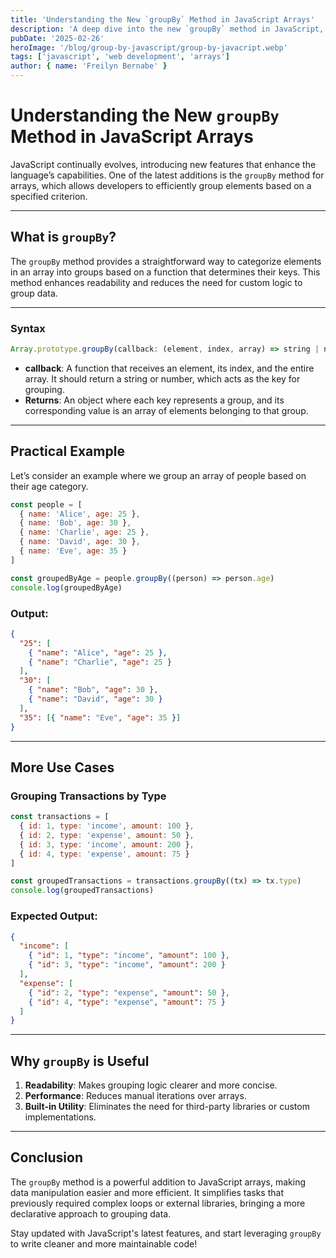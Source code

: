 ```yaml
---
title: 'Understanding the New `groupBy` Method in JavaScript Arrays'
description: 'A deep dive into the new `groupBy` method in JavaScript, with practical examples and use cases.'
pubDate: '2025-02-26'
heroImage: '/blog/group-by-javascript/group-by-javacript.webp'
tags: ['javascript', 'web development', 'arrays']
author: { name: 'Freilyn Bernabe' }
---
```



# Understanding the New `groupBy` Method in JavaScript Arrays

<Prose>

JavaScript continually evolves, introducing new features that enhance the language’s capabilities. One of the latest additions is the `groupBy` method for arrays, which allows developers to efficiently group elements based on a specified criterion.

---

## What is `groupBy`?

The `groupBy` method provides a straightforward way to categorize elements in an array into groups based on a function that determines their keys. This method enhances readability and reduces the need for custom logic to group data.

---

### Syntax

```javascript
Array.prototype.groupBy(callback: (element, index, array) => string | number): Object
```

- **callback**: A function that receives an element, its index, and the entire array. It should return a string or number, which acts as the key for grouping.
- **Returns**: An object where each key represents a group, and its corresponding value is an array of elements belonging to that group.

---

## Practical Example

Let’s consider an example where we group an array of people based on their age category.

```javascript
const people = [
  { name: 'Alice', age: 25 },
  { name: 'Bob', age: 30 },
  { name: 'Charlie', age: 25 },
  { name: 'David', age: 30 },
  { name: 'Eve', age: 35 }
]

const groupedByAge = people.groupBy((person) => person.age)
console.log(groupedByAge)
```

### Output:

```json
{
  "25": [
    { "name": "Alice", "age": 25 },
    { "name": "Charlie", "age": 25 }
  ],
  "30": [
    { "name": "Bob", "age": 30 },
    { "name": "David", "age": 30 }
  ],
  "35": [{ "name": "Eve", "age": 35 }]
}
```

---

## More Use Cases

### Grouping Transactions by Type

```javascript
const transactions = [
  { id: 1, type: 'income', amount: 100 },
  { id: 2, type: 'expense', amount: 50 },
  { id: 3, type: 'income', amount: 200 },
  { id: 4, type: 'expense', amount: 75 }
]

const groupedTransactions = transactions.groupBy((tx) => tx.type)
console.log(groupedTransactions)
```

### Expected Output:

```json
{
  "income": [
    { "id": 1, "type": "income", "amount": 100 },
    { "id": 3, "type": "income", "amount": 200 }
  ],
  "expense": [
    { "id": 2, "type": "expense", "amount": 50 },
    { "id": 4, "type": "expense", "amount": 75 }
  ]
}
```

---

## Why `groupBy` is Useful

1. **Readability**: Makes grouping logic clearer and more concise.
2. **Performance**: Reduces manual iterations over arrays.
3. **Built-in Utility**: Eliminates the need for third-party libraries or custom implementations.

---

## Conclusion

The `groupBy` method is a powerful addition to JavaScript arrays, making data manipulation easier and more efficient. It simplifies tasks that previously required complex loops or external libraries, bringing a more declarative approach to grouping data.

Stay updated with JavaScript's latest features, and start leveraging `groupBy` to write cleaner and more maintainable code!

</Prose>
